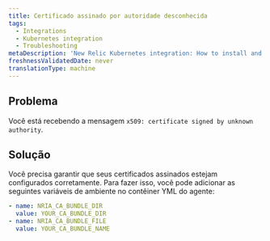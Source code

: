 ```yaml
---
title: Certificado assinado por autoridade desconhecida
tags:
  - Integrations
  - Kubernetes integration
  - Troubleshooting
metaDescription: 'New Relic Kubernetes integration: How to install and activate the integration, and what data is reported.'
freshnessValidatedDate: never
translationType: machine
---
```


## Problema

Você está recebendo a mensagem `x509: certificate signed by unknown authority`.

## Solução

Você precisa garantir que seus certificados assinados estejam configurados corretamente. Para fazer isso, você pode adicionar as seguintes variáveis de ambiente no contêiner YML do agente:

```yml
- name: NRIA_CA_BUNDLE_DIR 
  value: YOUR_CA_BUNDLE_DIR
- name: NRIA_CA_BUNDLE_FILE  
  value: YOUR_CA_BUNDLE_NAME
```